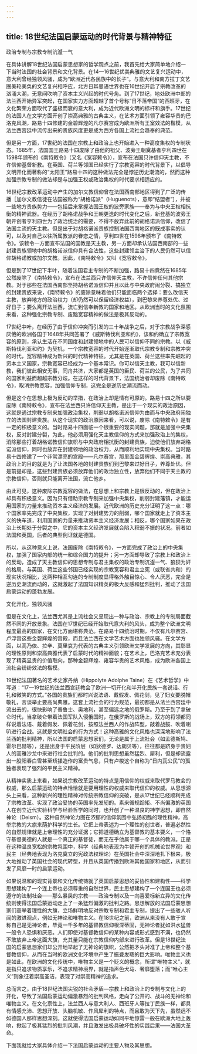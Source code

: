 ```yaml
---
---
---
```

title: 18世纪法国启蒙运动的时代背景与精神特征
---





政治专制与宗教专制沆瀣一气


在具体讲解18世纪法国启蒙思想家的哲学观点之前，我首先给大家简单地介绍一下当时法国的社会背景和文化背景。在14—16世纪优美典雅的文艺复兴运动中，意大利曾经独领风骚，成为“欧洲近代各民族中的长子”。与意大利和南方拉丁文艺圈美轮美奂的文艺复兴相呼应，北方日耳曼语世界也在16世纪开启了宗教改革的汹涌大潮，无意间吹响了资本主义兴起的时代号角。到了17世纪，地处欧洲中部的法兰西开始异军突起，在国家实力方面超越了首个号称“日不落帝国”的西班牙，在文化繁荣方面取代了盛极而衰的意大利，成为近代欧洲文明的标杆和旗手。17世纪的法国人在文学方面开创了崇高典雅的古典主义，在艺术方面引领了雍容华贵的巴洛克风潮，路易十四修建的金碧辉煌的凡尔赛宫成为欧洲所有王室效法的楷模，从法兰西宫廷中流传出来的贵族风度更是成为西方各国上流社会趋奉的典范。

但是另一方面，17世纪的法国在宗教上和政治上也开始进入一种高度集权的专制状态。1685年，法国国王路易十四废除了由他的祖父、波旁王朝奠基者亨利四世在1598年颁布的《南特敕令》（又名《宽容敕令》），宣布在法国只许信仰天主教，不许信仰基督新教。在英国、荷兰等邻国已经实行了宗教宽容的时代背景下，以倡导文明开化而著称的“太阳王”路易十四的这种做法完全是悖逆历史潮流的，然而这种加强宗教专制的做法却是与加强王权或政治集权的时代要求相适应的。

16世纪宗教改革运动中产生的加尔文教信仰曾在法国西南部地区得到了广泛的传播［加尔文教信徒在法国被称为“胡格诺派”（Huguenots），意即“结盟者”］，并被一些地方贵族势力——包括后来掌握法国王权的波旁家族——奉为与中央王权相抗衡的精神武器。在经历了胡格诺战争和王朝更迭的时代变化之后，新登基的波旁王朝开创者亨利四世为了政治统治的需要，不得不放弃此前的胡格诺派信仰，改信了法国主流的天主教。但是出于对胡格诺派贵族控制法国西南地区的既成事实的认可，以及对自己以往所属教派的眷恋之情，亨利四世在1598年颁布了《南特敕令》。该敕令一方面宣布法国的国教是天主教，另一方面却承认法国西南部的一些封建贵族领地中的胡格诺派信仰具有合法性，这些封建领主治下的人民仍然可以信仰胡格诺教或加尔文教。因此，《南特敕令》又叫《宽容敕令》。

但是到了17世纪下半叶，随着法国君主专制的不断加强，路易十四竟然在1685年公然废除了《南特敕令》，宣布在法兰西只许信仰天主教，不许信仰任何其他宗教。对于那些在法国西南部坚持胡格诺派信仰并且以此与中央政府闹分裂、搞独立的封建贵族来说，《南特敕令》的废除意味着他们只能面临两个选择：要么改信天主教，放弃地方的政治权力（却仍然可以保留经济权益），到巴黎来养尊处优、过好日子；要么离开法兰西，流亡到信奉新教的国家和地区。从欧洲当时的文化氛围来看，这种强化宗教专制、废黜宽容精神的做法是极其反动的。

17世纪中叶，在经历了由于信仰冲突而引发的三十年战争之后，对于宗教战争深感厌倦的欧洲各国于1648年共同签署了《威斯特伐利亚和约》，该和约确立了宗教宽容的原则，承认生活在不同国度和封建领地中的人民可以信仰不同的宗教。以《威斯特伐利亚和约》为契机，一个宗教宽容的时代开始逐渐取代宗教专制和宗教冲突的时代，宽容精神成为新兴的时代精神特征。尤其是在英国、荷兰这些率先崛起的资本主义国家，宗教宽容已经成为一个基本常识。你可以信天主教，我可以信新教，我们彼此相安无事，同舟共济，大家都是英国的臣民、荷兰的公民，为了共同的国家利益而超越宗教分歧。在这样的时代背景下，法国统治者却废除《南特敕令》，取消宗教宽容，加强信仰专制，这完全是逆历史潮流而动。

但是这个在思想上极为反动的举措，在政治上却是情有可原的。路易十四之所以要废除《南特敕令》，宣布在法兰西只许信仰天主教，是出于一个现实的政治原因，这就是通过宗教专制来加强政治集权，削弱以胡格诺派信仰为由而与中央政府闹独立的法国封建贵族。从这个现实的政治原因来看，可以说，废除《南特敕令》是有一定的积极意义的。当时路易十四面临一个很重要的现实问题，那就是加强中央集权，反对封建分裂，为此，他必须用强化天主教信仰的方式来加强政治上的集权，消除那些打着胡格诺教信仰旗帜与中央政府相抗衡的封建贵族，迫使他们放弃胡格诺派信仰，同时也放弃在封建领地的政治权力，从而顺利地实现中央集权。当时路易十四修建了一个非常漂亮的宫殿——凡尔赛宫，那里面金碧辉煌、崇高典雅，其政治上的目的就是为了让法国各地的封建贵族们到巴黎来过好日子，养尊处优。但是前提却是，这些封建贵族必须放弃他们的政治独立性，放弃他们不同于天主教的宗教信仰，否则就只能离开法国，流亡他乡。

由此可见，这种废除宗教宽容的做法，在思想上和宗教上是很反动的，但在政治上却具有积极意义。因为只有借助宗教专制来加强中央集权，削弱封建藩镇，才能运用国家的力量来推动资本主义经济的发展。近代欧洲的历史充分证明了这一点：哪个国家率先完成了中央集权，实现了对封建势力的削弱，哪个国家就走上了资本主义的快车道，利用国家的力量来推动资本主义经济发展；相反，哪个国家如果在政治上长期处于分裂之中，它的资本主义经济发展就会陷入积弱不振的状况。前者如法国和英国，后者的典型例证就是德国。

所以，从这种意义上说，法国废除《南特敕令》，一方面完成了政治上的中央集权，加强了国家内部的统一和综合国力的提升；另一方面却导致了宗教上和政治上的反动，造成了天主教信仰的思想专制与君主集权的政治专制沆瀣一气、狼狈为奸的格局。与英国、荷兰这些邻国已经实现的宗教宽容和君主立宪（或联省共和）的现实状况相比，这两种相互勾连的专制制度显得格外触目惊心、令人厌恶，完全是逆历史潮流而动的，这就激起了法国知识精英的极大反感和猛烈批判，推动了法国启蒙运动的蓬勃发展。





文化开化，独领风骚


但是在文化上，法兰西尤其是上流社会又呈现出一种与政治、宗教上的专制局面截然不同的开放景象。法国在17世纪已经开始取代意大利的风头，成为整个欧洲文明程度最高的国家，在文化方面堪称典范。在路易十四统治时期，不仅有凡尔赛宫、卢浮宫这些金碧辉煌的宫殿，而且法兰西在文学艺术方面也独领风骚。在文学方面，以高乃依、拉辛、莫里哀为代表的古典主义引领欧洲文学发展的方向，其彰显的理性原则和崇高典雅代表了启蒙时代的精神面貌；在艺术上，巴洛克艺术充分表现了精英显贵的价值取向，那种金碧辉煌、雍容华贵的艺术风格，成为欧洲各国上流社会纷纷效法的楷模。

19世纪法国著名的艺术史家丹纳（Hippolyte Adolphe Taine）在《艺术哲学》中写道：“17—19世纪的法兰西宫廷教会了欧洲一切开化和半开化民族一套说话、行礼和微笑的方式。”各国的贵族们都时兴说法语、戴假发、佩花剑，见了妇女要脱帽敬礼，言谈举止要高尚典雅。这套上流社会的行为规范，最初都是从法兰西宫廷中流出去的，很快影响了普鲁士、奥地利，甚至偏远之地的俄罗斯。乃至于到了拿破仑时代，当拿破仑带着法国军队入侵俄国时，在俄罗斯的战场上，双方的将领都同样说着法语、戴着假发、佩着花剑，按照法兰西人的作战阵型，敲着战鼓、吹着喇叭进行会战。这就是文明社会的行为方式！这种高雅的文化风格也深深地影响了法兰西的批判精神，所以法国的启蒙思想家们，无论是属于上流社会（如孟德斯鸠、霍尔巴赫等），还是出身于平民阶层（如狄德罗、达朗贝等），往往都是跻身于贵妇人的高雅沙龙中来进行社会批判的。他们的批判思想虽然猛烈、犀利，但是却流露出一股阳春白雪甚至矫揉造作的富贵气息，只有卢梭这个自称为“日内瓦公民”的孤独者表现了强烈的平民主义精神。

从精神实质上来看，如果说宗教改革运动的特点是用信仰的权威来取代罗马教会的权威，那么启蒙运动的特点恰恰就是要用理性的权威来取代信仰的权威。从思想源头上来看，这种新兴的理性精神对传统宗教信仰的突破，是从17世纪已经顺利完成了宗教改革、实现了政治妥协的英国率先发轫的。素来循规蹈矩、不尚偏激的英国人在创立近代实验科学与经验哲学的同时，也开创了一种温良的神学思想，即自然神论（Deism）。这种自然神论力图在浓郁的信仰氛围中弘扬初甦的理性精神，高举宗教的大旗来荫护科学的生长。它把上帝表述为一个理性的创世者，普遍必然性的自然规律就是上帝理性的充分证据；它把道德确立为基督教的基本要义，一个恪守基督美德的人就是一个真正的基督徒，而无在乎他属于哪一个具体的教派。正是在这种温良宽松的宗教氛围中，科学（经典地表现为牛顿开创的机械论世界观）和民主（经典地表现为洛克奠立的宪政法权理论）在英国社会中深深地扎下根来，极大地推动了英国社会的现代转型，并且从英国传播到欧洲其他国家和地区，从而引发了风靡一时的启蒙运动。

如果说温和的现实背景和文化传统铸就了英国启蒙思想的妥协性和建构性——科学思想建构了一个连上帝也必须尊重的自然世界，民主思想建构了一个连国王也必须遵守的法制社会——那么暴戾的宗教——政治专制以及一向喜爱标新立异的文化传统则使得法国启蒙运动走上了一条猛烈偏激的批判之路。思想解放的法国启蒙思想家们高举着理性的大旗，立场鲜明地反对宗教专制和君主专制，提出了一些骇人听闻的激进观点，例如无神论和唯物主义。在18世纪之前，欧洲从来没有人敢于宣称自己是无神论者，毕竟一千多年的基督教信仰根深蒂固，无神论者犹如洪水猛兽一般令人恐惧和厌恶。人们即使对基督教信仰的某种内容或形式感到不满，也仍然不敢放弃上帝这面大旗，充其量只能在宗教信仰内部来进行改革。但是18世纪法国的启蒙思想家们却公开地举起了无神论的旗帜，公然把矛头对准了上帝和整个基督教信仰，从而在当时的欧洲文化环境中产生了振聋发聩的巨大影响。唯物主义也是如此，在欧洲的文化传统中，唯物主义是一个贬义的概念，所谓“唯物主义”，就是指只追求物质享乐，不追求精神境界，就是指声色犬马、奢靡堕落；而“唯心主义”则象征着崇高圣洁，表现了对崇高精神的追求。

总而言之，由于18世纪法国尖锐的社会矛盾—宗教上和政治上的专制与文化上的开化，导致了法国启蒙运动偏激暴烈的批判风格，走向了公开的、战斗的无神论和唯物主义。在文化禀性上，法兰西人与意大利人、西班牙人等拉丁民族一样，都具有情感充沛、思想开放、头脑机敏、作风犀利的特点，而且敢为天下先，虽然远不如德国人那样思想深刻。这就使得法国启蒙运动如同平地惊雷一般在欧洲大地上轰响，掀起了极其猛烈的批判风潮，并且激发出极具破坏性的实践后果——法国大革命。

下面我就给大家具体介绍一下法国启蒙运动的主要人物及其思想。
